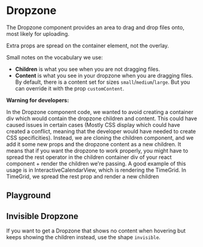 

# Dropzone

The Dropzone component provides an area to drag and drop files onto, most likely for uploading.

Extra props are spread on the container element, not the overlay.

Small notes on the vocabulary we use:

- **Children** is what you see when you are not dragging files.
- **Content** is what you see in your dropzone when you are dragging files. By default, there is a content set for sizes `small`/`medium`/`large`. But you can override it with the prop `customContent`.

**Warning for developers:**

In the Dropzone component code, we wanted to avoid creating a container div which would contain the dropzone children and content. This could have caused issues in certain cases (Mostly CSS display which could have created a conflict, meaning that the developer would have needed to create CSS specificities). Instead, we are cloning the children component, and we add it some new props and the dropzone content as a new children. It means that if you want the dropzone to work properly, you might have to spread the rest operator in the children container div of your react component + render the children we're passing. A good example of this usage is in InteractiveCalendarView, which is rendering the TimeGrid. In TimeGrid, we spread the rest prop and render a new children

## Playground

<Canvas>
    <Story id="components-dropzone--custom" />
</Canvas>

## Invisible Dropzone

If you want to get a Dropzone that shows no content when hovering but keeps showing the children instead, use the shape `invisible`.

<Canvas>
    <Story id="components-dropzone--invisible" />
</Canvas>

<ArgTypes story={PRIMARY_STORY} />
